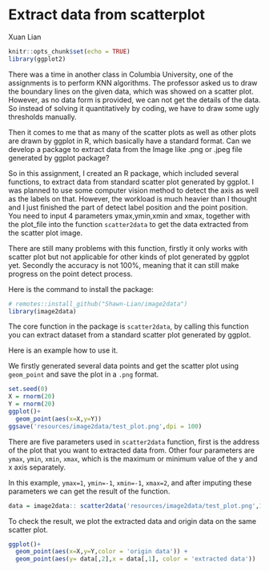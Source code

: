 # Extract data from scatterplot

Xuan Lian

```r
knitr::opts_chunk$set(echo = TRUE)
library(ggplot2)
```

There was a time in another class in Columbia University, one of the assignments is to perform KNN algorithms. The professor asked us to draw the boundary lines on the given data, which was showed on a scatter plot. However, as no data form is provided, we can not get the details of the data. So instead of solving it quantitatively by coding, we have to draw some ugly thresholds manually.

Then it comes to me that as many of the scatter plots as well as other plots are drawn by ggplot in R, which basically have a standard format. Can we develop a package to extract data from the Image like .png or .jpeg file generated by ggplot package?

So in this assignment, I created an R package, which included several functions, to extract data from standard scatter plot generated by ggplot. I was planned to use some computer vision method to detect the axis as well as the labels on that. However, the workload is much heavier than I thought and I just finished the part of detect label position and the point position. You need to input 4 parameters ymax,ymin,xmin and xmax, together with the plot_file into the function `scatter2data` to get the data extracted from the scatter plot image.

There are still many problems with this function, firstly it only works with scatter plot but not applicable for other kinds of plot generated by ggplot yet. Secondly the accuracy is not 100%, meaning that it can still make progress on the point detect process.

Here is the command to install the package:
```r
# remotes::install_github("Shawn-Lian/image2data")
library(image2data)
```

The core function in the package is `scatter2data`, by calling this function you can extract dataset from a standard scatter plot generated by ggplot.

Here is an example how to use it.

We firstly generated several data points and get the scatter plot using `geom_point` and save the plot in a `.png` format.

```r
set.seed(0)
X = rnorm(20)
Y = rnorm(20)
ggplot()+
  geom_point(aes(x=X,y=Y))
ggsave('resources/image2data/test_plot.png',dpi = 100)
```
There are five parameters used in `scatter2data` function, first is the address of the plot that you want to extracted data from. Other four parameters are `ymax`, `ymin`, `xmin`, `xmax`, which is the maximum or minimum value of the y and x axis separately.

In this example, `ymax=1`, `ymin=-1`, `xmin=-1`, `xmax=2`, and after imputing these parameters we can get the result of the function.

```r
data = image2data:: scatter2data('resources/image2data/test_plot.png',1,-1,-1,2)
```

To check the result, we plot the extracted data and origin data on the same scatter plot.

```r
ggplot()+
  geom_point(aes(x=X,y=Y,color = 'origin data')) +
  geom_point(aes(y= data[,2],x = data[,1], color = 'extracted data'))
```

